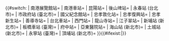 {{#switch:{{{station}}}
| 南港展覽館站=
| 南港車站={{站|南港展覽館}}
| 昆陽站={{站|南港展覽館}}
| 後山埤站={{站|南港展覽館}}
| 永春站 (台北市)={{站|南港展覽館}}
| 市政府站 (臺北市)={{站|南港展覽館}}
| 國父紀念館站={{站|南港展覽館}}
| 忠孝敦化站={{站|南港展覽館}}
| 忠孝復興站={{站|南港展覽館}}
| 忠孝新生站={{站|南港展覽館}}
| 善導寺站={{站|南港展覽館}}
| 台北車站={{站|南港展覽館}}
| 西門站={{站|南港展覽館}}
| 龍山寺站={{站|南港展覽館}}
| 江子翠站={{站|南港展覽館}}
| 新埔站 (新北市)={{站|南港展覽館}}
| 板橋車站 (臺灣)={{站|南港展覽館}}
| 府中站={{站|南港展覽館}}
| 亞東醫院站={{站|南港展覽館}}
| 海山站 (新北市)={{站|南港展覽館}}
| 土城站 (新北市)={{站|南港展覽館}}
| 永寧站 (臺灣)={{站|南港展覽館}}
| 頂埔站 (新北市)={{站|南港展覽館}}
}}{{#ifexist:{{{station}}}|}}<noinclude>{{doc}}</noinclude>